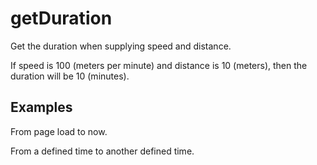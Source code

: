 
# getDuration

Get the duration when supplying speed and distance.

If speed is 100 (meters per minute) and distance is 10 (meters),
then the duration will be 10 (minutes).

## Examples

From page load to now.

<Example />

From a defined time to another defined time.

<Example from={1523607256543} to={1533906712955} />

